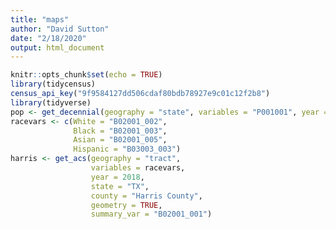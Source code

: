 ```yaml
---
title: "maps"
author: "David Sutton"
date: "2/18/2020"
output: html_document
---
```


```r
knitr::opts_chunk$set(echo = TRUE)
library(tidycensus)
census_api_key("9f9584127dd506cdaf80bdb78927e9c01c12f2b8")
library(tidyverse)
pop <- get_decennial(geography = "state", variables = "P001001", year = 2010)
racevars <- c(White = "B02001_002", 
              Black = "B02001_003", 
              Asian = "B02001_005",
              Hispanic = "B03003_003")
harris <- get_acs(geography = "tract",
                  variables = racevars, 
                  year = 2018,
                  state = "TX",
                  county = "Harris County",
                  geometry = TRUE,
                  summary_var = "B02001_001")
```
